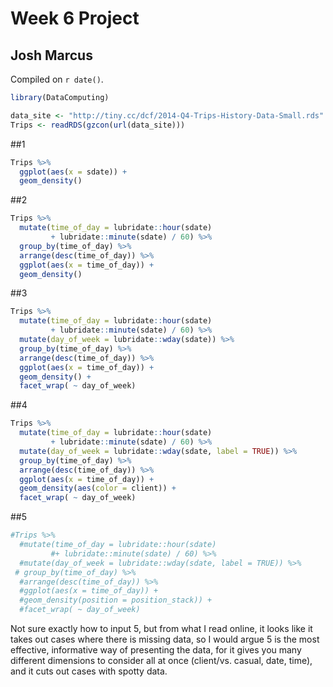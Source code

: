 # Week 6 Project

## Josh Marcus

<!-- leave this material as is -->
Compiled on `r date()`.

```r
library(DataComputing)
```
<!-- put your content after this line -->

```r
data_site <- "http://tiny.cc/dcf/2014-Q4-Trips-History-Data-Small.rds"
Trips <- readRDS(gzcon(url(data_site)))
```

##1
```r
Trips %>%
  ggplot(aes(x = sdate)) +
  geom_density()
```

##2
```r
Trips %>%
  mutate(time_of_day = lubridate::hour(sdate) 
         + lubridate::minute(sdate) / 60) %>%
  group_by(time_of_day) %>%
  arrange(desc(time_of_day)) %>%
  ggplot(aes(x = time_of_day)) +
  geom_density()
```

##3
```r
Trips %>%
  mutate(time_of_day = lubridate::hour(sdate) 
         + lubridate::minute(sdate) / 60) %>%
  mutate(day_of_week = lubridate::wday(sdate)) %>%
  group_by(time_of_day) %>%
  arrange(desc(time_of_day)) %>%
  ggplot(aes(x = time_of_day)) +
  geom_density() + 
  facet_wrap( ~ day_of_week)
```

##4
```r
Trips %>%
  mutate(time_of_day = lubridate::hour(sdate) 
         + lubridate::minute(sdate) / 60) %>%
  mutate(day_of_week = lubridate::wday(sdate, label = TRUE)) %>%
  group_by(time_of_day) %>%
  arrange(desc(time_of_day)) %>%
  ggplot(aes(x = time_of_day)) +
  geom_density(aes(color = client)) + 
  facet_wrap( ~ day_of_week)
```

##5
```r
#Trips %>%
  #mutate(time_of_day = lubridate::hour(sdate) 
         #+ lubridate::minute(sdate) / 60) %>%
  #mutate(day_of_week = lubridate::wday(sdate, label = TRUE)) %>%
 # group_by(time_of_day) %>%
  #arrange(desc(time_of_day)) %>%
  #ggplot(aes(x = time_of_day)) +
  #geom_density(position = position_stack)) + 
  #facet_wrap( ~ day_of_week)
```

Not sure exactly how to input 5, but from what I read online, it looks like it takes out cases where there is missing data, so I would argue 5 is the most effective, informative way of presenting the data, for it gives you many different dimensions to consider all at once (client/vs. casual, date, time), and it cuts out cases with spotty data.

